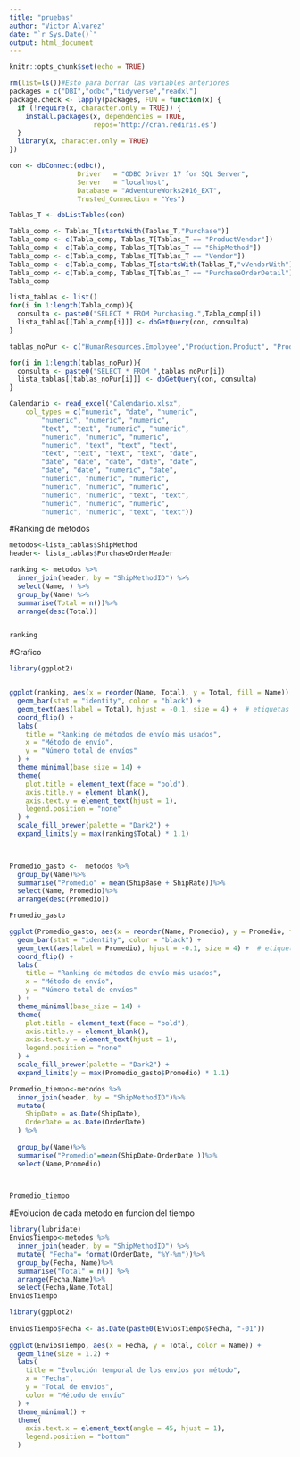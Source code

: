 ```yaml
---
title: "pruebas"
author: "Victor Alvarez"
date: "`r Sys.Date()`"
output: html_document
---
```


```r
knitr::opts_chunk$set(echo = TRUE)
```


```r
rm(list=ls())#Esto para borrar las variables anteriores
packages = c("DBI","odbc","tidyverse","readxl")
package.check <- lapply(packages, FUN = function(x) {
  if (!require(x, character.only = TRUE)) {
    install.packages(x, dependencies = TRUE,
                     repos='http://cran.rediris.es')
  }
  library(x, character.only = TRUE)
})
```


```r
con <- dbConnect(odbc(),
                 Driver   = "ODBC Driver 17 for SQL Server",  
                 Server   = "localhost",
                 Database = "AdventureWorks2016_EXT",
                 Trusted_Connection = "Yes")
```


```r
Tablas_T <- dbListTables(con)

Tabla_comp <- Tablas_T[startsWith(Tablas_T,"Purchase")]
Tabla_comp <- c(Tabla_comp, Tablas_T[Tablas_T == "ProductVendor"])
Tabla_comp <- c(Tabla_comp, Tablas_T[Tablas_T == "ShipMethod"])
Tabla_comp <- c(Tabla_comp, Tablas_T[Tablas_T == "Vendor"])
Tabla_comp <- c(Tabla_comp, Tablas_T[startsWith(Tablas_T,"vVendorWith")])
Tabla_comp <- c(Tabla_comp, Tablas_T[Tablas_T == "PurchaseOrderDetail"])
Tabla_comp 
```

```r
lista_tablas <- list()
for(i in 1:length(Tabla_comp)){
  consulta <- paste0("SELECT * FROM Purchasing.",Tabla_comp[i])
  lista_tablas[[Tabla_comp[i]]] <- dbGetQuery(con, consulta)
}
```

```r
tablas_noPur <- c("HumanResources.Employee","Production.Product", "Production.UnitMeasure", "Person.BusinessEntity")

for(i in 1:length(tablas_noPur)){
  consulta <- paste0("SELECT * FROM ",tablas_noPur[i])
  lista_tablas[[tablas_noPur[i]]] <- dbGetQuery(con, consulta)
}
```


```r
Calendario <- read_excel("Calendario.xlsx", 
    col_types = c("numeric", "date", "numeric", 
        "numeric", "numeric", "numeric", 
        "text", "text", "numeric", "numeric", 
        "numeric", "numeric", "numeric", 
        "numeric", "text", "text", "text", 
        "text", "text", "text", "text", "date", 
        "date", "date", "date", "date", "date", 
        "date", "date", "numeric", "date", 
        "numeric", "numeric", "numeric", 
        "numeric", "numeric", "numeric", 
        "numeric", "numeric", "text", "text", 
        "numeric", "numeric", "numeric", 
        "numeric", "numeric", "text", "text"))
```

 


#Ranking de metodos

 





```r
metodos<-lista_tablas$ShipMethod
header<- lista_tablas$PurchaseOrderHeader 

ranking <- metodos %>%
  inner_join(header, by = "ShipMethodID") %>%
  select(Name, ) %>% 
  group_by(Name) %>%
  summarise(Total = n())%>%
  arrange(desc(Total))


ranking
```

#Grafico

```r


library(ggplot2) 


ggplot(ranking, aes(x = reorder(Name, Total), y = Total, fill = Name)) +
  geom_bar(stat = "identity", color = "black") +
  geom_text(aes(label = Total), hjust = -0.1, size = 4) +  # etiquetas al final de la barra
  coord_flip() +
  labs(
    title = "Ranking de métodos de envío más usados",
    x = "Método de envío",
    y = "Número total de envíos"
  ) +
  theme_minimal(base_size = 14) +
  theme(
    plot.title = element_text(face = "bold"),
    axis.title.y = element_blank(),
    axis.text.y = element_text(hjust = 1),
    legend.position = "none"
  ) +
  scale_fill_brewer(palette = "Dark2") +
  expand_limits(y = max(ranking$Total) * 1.1)

 


```

 



```r
Promedio_gasto <-  metodos %>%  
  group_by(Name)%>%
  summarise("Promedio" = mean(ShipBase + ShipRate))%>%
  select(Name, Promedio)%>%
  arrange(desc(Promedio))

Promedio_gasto
```

```r
ggplot(Promedio_gasto, aes(x = reorder(Name, Promedio), y = Promedio, fill = Name)) +
  geom_bar(stat = "identity", color = "black") +
  geom_text(aes(label = Promedio), hjust = -0.1, size = 4) +  # etiquetas al final de la barra
  coord_flip() +
  labs(
    title = "Ranking de métodos de envío más usados",
    x = "Método de envío",
    y = "Número total de envíos"
  ) +
  theme_minimal(base_size = 14) +
  theme(
    plot.title = element_text(face = "bold"),
    axis.title.y = element_blank(),
    axis.text.y = element_text(hjust = 1),
    legend.position = "none"
  ) +
  scale_fill_brewer(palette = "Dark2") +
  expand_limits(y = max(Promedio_gasto$Promedio) * 1.1)

```
 


```r
Promedio_tiempo<-metodos %>%  
  inner_join(header, by = "ShipMethodID")%>%
  mutate(
    ShipDate = as.Date(ShipDate),   
    OrderDate = as.Date(OrderDate)   
  ) %>%
  
  group_by(Name)%>%
  summarise("Promedio"=mean(ShipDate-OrderDate ))%>%
  select(Name,Promedio)
  


Promedio_tiempo
```




 #Evolucion de cada metodo en funcion del tiempo


```r
library(lubridate)
EnviosTiempo<-metodos %>%  
  inner_join(header, by = "ShipMethodID") %>%
  mutate( "Fecha"= format(OrderDate, "%Y-%m"))%>%
  group_by(Fecha, Name)%>%
  summarise("Total" = n()) %>%
  arrange(Fecha,Name)%>%
  select(Fecha,Name,Total)
EnviosTiempo 
```


```r
library(ggplot2)
 
EnviosTiempo$Fecha <- as.Date(paste0(EnviosTiempo$Fecha, "-01"))
 
ggplot(EnviosTiempo, aes(x = Fecha, y = Total, color = Name)) +
  geom_line(size = 1.2) +
  labs(
    title = "Evolución temporal de los envíos por método",
    x = "Fecha",
    y = "Total de envíos",
    color = "Método de envío"
  ) +
  theme_minimal() +
  theme(
    axis.text.x = element_text(angle = 45, hjust = 1),
    legend.position = "bottom"
  )



```

 

 

